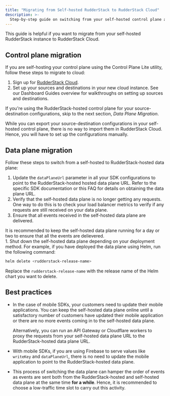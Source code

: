 ```yaml
---
title: "Migrating from Self-hosted RudderStack to RudderStack Cloud"
description: >-
  Step-by-step guide on switching from your self-hosted control plane and data plane to RudderStack Cloud.
---
```


This guide is helpful if you want to migrate from your self-hosted RudderStack instance to RudderStack Cloud.

## Control plane migration

If you are self-hosting your control plane using the <Link to="/get-started/rudderstack-open-source/control-plane-lite">Control Plane Lite</Link> utility, follow these steps to migrate to cloud:

1. Sign up for <a href="https://app.rudderstack.com/signup">RudderStack Cloud</a>.
2. Set up your sources and destinations in your new cloud instance. See our <Link to="/dashboard-guides/">Dashboard Guides</Link> overview for walkthroughs on setting up sources and destinations.

If you're using the RudderStack-hosted control plane for your source-destination configurations, skip to the next section, *Data Plane Migration*.

<div class="infoBlock">
While you can <Link to="/get-started/rudderstack-open-source/control-plane-lite/#exporting-workspace-configuration">export your source-destination configurations</Link> in your self-hosted control plane, there is no way to import them in RudderStack Cloud. Hence, you will have to set up the configurations manually.
</div>

## Data plane migration

Follow these steps to switch from a self-hosted to RudderStack-hosted data plane:

1. Update the `dataPlaneUrl` parameter in all your SDK configurations to point to the RudderStack-hosted hosted data plane URL. Refer to the specific <Link to="/sources/event-streams/sdks/">SDK documentation</Link> or this <Link to="/get-started/rudderstack-open-source/data-plane-setup/#what-is-a-data-plane-url-where-do-i-get-it">FAQ</Link> for details on obtaining the data plane URL.
1. Verify that the self-hosted data plane is no longer getting any requests. One way to do this is to check your load balancer metrics to verify if any requests are still received on your data plane.
1. Ensure that all events received in the self-hosted data plane are delivered. 
  <div class="infoBlock">
  It is recommended to keep the self-hosted data plane running for a day or two to ensure that all the events are delievered.
  </div>
1. Shut down the self-hosted data plane depending on your deployment method. For example, if you have deployed the data plane using Helm, run the following command:

  ```BASH
  helm delete <rudderstack-release-name>
  ```

  <div class="infoBlock">
  Replace the <code class="inline-code">rudderstack-release-name</code> with the release name of the Helm chart you want to delete.
  </div>

## Best practices

* In the case of mobile SDKs, your customers need to update their mobile applications. You can keep the self-hosted data plane online until a satisfactory number of customers have updated their mobile application or there are no more events coming in to the self-hosted data plane. 

  Alternatively, you can run an API Gateway or Cloudflare workers to proxy the requests from your self-hosted data plane URL to the RudderStack-hosted data plane URL.

* With mobile SDKs, if you are using Firebase to serve values like `writeKey` and `dataPlaneUrl`, there is no need to update the mobile application to point to the RudderStack-hosted data plane.
* This process of switching the data plane can hamper the order of events as events are sent both from the RudderStack-hosted and self-hosted data plane at the same time **for a while**. Hence, it is recommended to choose a low-traffic time slot to carry out this activity.
